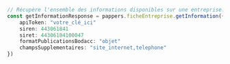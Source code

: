 ```typescript index.ts
// Récupère l'ensemble des informations disponibles sur une entreprise.
const getInformationResponse = pappers.ficheEntreprise.getInformation({
    apiToken: "votre_clé_ici"
    siren: 443061841
    siret: 44306184100047
    formatPublicationsBodacc: "objet"
    champsSupplementaires: "site_internet,telephone"
})
```